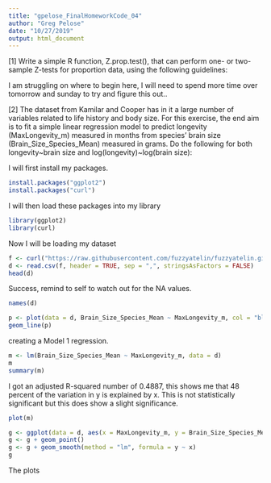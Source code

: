 ```yaml
---
title: "gpelose_FinalHomeworkCode_04"
author: "Greg Pelose"
date: "10/27/2019"
output: html_document
---
```


[1] Write a simple R function, Z.prop.test(), that can perform one- or two-sample Z-tests for proportion data, using the following guidelines:

I am struggling on where to begin here, I will need to spend more time over tomorrow and sunday to try and figure this out.. 



[2] The dataset from Kamilar and Cooper has in it a large number of variables related to life history and body size. For this exercise, the end aim is to fit a simple linear regression model to predict longevity (MaxLongevity_m) measured in months from species’ brain size (Brain_Size_Species_Mean) measured in grams. Do the following for both  longevity~brain size and log(longevity)~log(brain size):

I will first install my packages.

```r
install.packages("ggplot2")
install.packages("curl")
```

I will then load these packages into my library

```r
library(ggplot2)
library(curl)
```

Now I will be loading my dataset

```r
f <- curl("https://raw.githubusercontent.com/fuzzyatelin/fuzzyatelin.github.io/master/AN597_Fall19/KamilarAndCooperData.csv")
d <- read.csv(f, header = TRUE, sep = ",", stringsAsFactors = FALSE)
head(d)
```

Success, remind to self to watch out for the NA values. 

```r
names(d)
```

```r
p <- plot(data = d, Brain_Size_Species_Mean ~ MaxLongevity_m, col = "blue", main = "Brain Size against Longevity")
geom_line(p)
```

creating a Model 1 regression.

```r
m <- lm(Brain_Size_Species_Mean ~ MaxLongevity_m, data = d)
m
summary(m)
```

I got an adjusted R-squared number of 0.4887, this shows me that 48 percent of the variation in y is explained by x. This is not statistically significant but this does show a slight significance. 

```r
plot(m)
```

```r
g <- ggplot(data = d, aes(x = MaxLongevity_m, y = Brain_Size_Species_Mean, main = "Brain Size vs. Longevity"))
g <- g + geom_point()
g <- g + geom_smooth(method = "lm", formula = y ~ x)
g
```

The plots 



